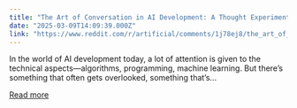 ```yaml
---
title: "The Art of Conversation in AI Development: A Thought Experiment"
date: "2025-03-09T14:09:39.000Z"
link: "https://www.reddit.com/r/artificial/comments/1j78ej8/the_art_of_conversation_in_ai_development_a/"
---
```


In the world of AI development today, a lot of attention is given to the technical aspects—algorithms, programming, machine learning. But there’s something that often gets overlooked, something that’s...

[Read more](https://www.reddit.com/r/artificial/comments/1j78ej8/the_art_of_conversation_in_ai_development_a/)
